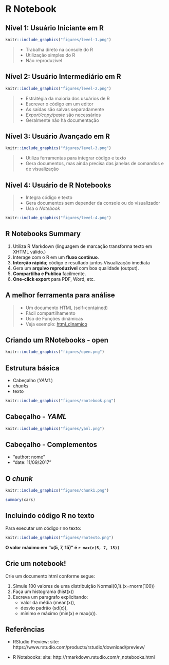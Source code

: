 
# R Notebook

## Nível 1: Usuário Iniciante em R 


```r
knitr::include_graphics("figures/level-1.png")
```

> - Trabalha direto na console do R
> - Utilização simples do R
> - Não reproduzível


## Nível 2: Usuário Intermediário em R

<div id="right">
```r
knitr::include_graphics("figures/level-2.png")
```
</div>

<div id="left">
> - Estrátégia da maioria dos usuários de R
> - Escrever o código em um editor 
> - As saídas são salvas separadamente
> - *Export/copy/paste* são necessários
> - Geralmente não há documentação 
</div>

## Nível 3: Usuário Avançado em R

```r
knitr::include_graphics("figures/level-3.png")
```

> - Utiliza ferramentas para integrar código e texto
> - Gera documentos, mas ainda precisa das janelas de comandos e de visualização 


## Nível 4: Usuário de R Notebooks
<div id="right">
> - Integra código e texto
> - Gera documentos sem depender da console ou do visualizador
> - Usa o *Notebook*
</div>

<div id="left">
```r
knitr::include_graphics("figures/level-4.png")
```
</div>

## R Notebooks Summary

1. Utiliza R Markdown (linguagem de marcação transforma texto em XHTML válido.)
1. Interage com o  R em um **fluxo contínuo**.
1. **Interção rápida**; código e resultado juntos.Visualização imediata 
1. Gera um **arquivo reproduzível** com boa qualidade (output).
1. **Compartilha e Publica** facilmente.
1. **One-click export** para PDF, Word, etc.


## A melhor ferramenta para análise

>- Um documento HTML (self-contained)
>- Fácil compartilhamento
>- Uso de Funções dinâmicas
>- Veja exemplo: [html_dinamico](file:///C:/Users/Cassio/Documents/cassio/Trabalhos/Programas%20em%20R/rmark/html_dinamico.html)

## Criando um RNotebooks - open


```r
knitr::include_graphics("figures/open.png")
```


## Estrutura básica

- Cabeçalho (*YAML*)
- *chunks*
- texto

```r
knitr::include_graphics("figures/rnotebook.png")
```



## Cabeçalho - *YAML*

```r
knitr::include_graphics("figures/yaml.png")
```



## Cabeçalho - Complementos

- "author: nome "
- "date: 11/09/2017"

## O *chunk* 


```r
knitr::include_graphics("figures/chunk1.png")
```


```r
summary(cars)
```


## Incluindo código R no texto

Para executar um código r no texto: 

```r
knitr::include_graphics("figures/rnotexto.png")
```


 **O valor máximo em "c(5, 7, 15)" é `r max(c(5, 7, 15))`**



## Crie um notebook!

Crie um documento html conforme segue:

1. Simule 100 valores de uma distribuição Normal(0,1).(x=rnorm(100))
1. Faça um histograma (hist(x))
1. Escreva um paragrafo explicitando:
    - valor da média (mean(x)), 
    - desvio padrão (sd(x)), 
    - mínimo e máximo (min(x) e max(x)).
    



## Referências

- RStudio Preview: site: https://www.rstudio.com/products/rstudio/download/preview/

- R Notebooks: site: http://rmarkdown.rstudio.com/r_notebooks.html

